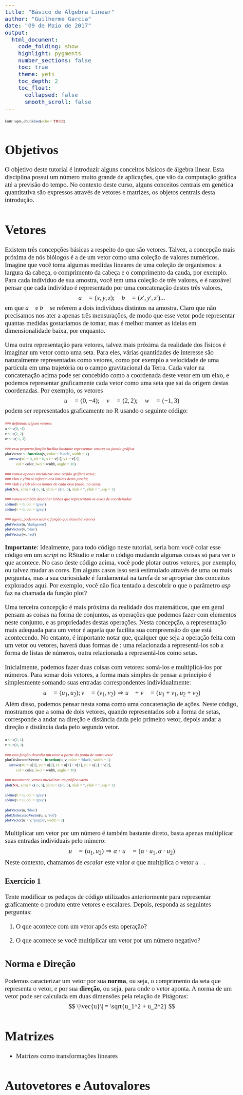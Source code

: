 ```yaml
---
title: "Básico de Álgebra Linear"
author: "Guilherme Garcia"
date: "09 de Maio de 2017"
output:
  html_document:
    code_folding: show
    highlight: pygments
    number_sections: false
    toc: true
    theme: yeti
    toc_depth: 2
    toc_float: 
      collapsed: false
      smooth_scroll: false
---
```


```r
knitr::opts_chunk$set(echo = TRUE)
```

<style>
@import url('https://fonts.googleapis.com/css?family=Crimson+Text|Overpass+Mono:400|Lora:700');

code.r{
	font-family: "Overpass Mono";
	font-size: 10pt;
}

body{
	font-family: 'Crimson Text';
	font-size: 16pt;
}

h1,h2,h3,h4{
	font-family: 'Lora';
}

h5,h6{
 	font-family: 'Crimson Text';
}
</style>

<script type="text/x-mathjax-config">
   MathJax.Hub.Config({  "HTML-CSS": { minScaleAdjust: 100, availableFonts: [] }  });
</script>

# Objetivos

O objetivo deste tutorial é introduzir alguns conceitos básicos de álgebra linear.
Esta disciplina possui um número muito grande de aplicações, que vão da computação gráfica até a previsão do tempo.
No contexto deste curso, alguns conceitos centrais em genética quantitativa são expressos através de vetores e matrizes, os objetos centrais desta introdução.

# Vetores

Existem três concepções básicas a respeito do que são vetores. 
Talvez, a concepção mais próxima de nós biólogos é a de um vetor como uma coleção de valores numéricos. 
Imagine que você toma algumas medidas lineares de uma coleção de organismos: a largura da cabeça, o comprimento da cabeça e o comprimento da cauda, por exemplo.
Para cada indivíduo de sua amostra, você tem uma coleção de três valores, e é razoável pensar que cada indivíduo é representado por uma concatenação destes três valores,
$$
\vec{a} = (x, y, z); \quad \vec{b} = (x', y', z') ... 
$$
em que $\vec{a}$ e $\vec{b}$ se referem a dois indivíduos distintos na amostra.
Claro que não precisamos nos ater a apenas três mensurações, de modo que esse vetor pode representar quantas medidas gostaríamos de tomar, mas é melhor manter as ideias em dimensionalidade baixa, por enquanto.

Uma outra representação para vetores, talvez mais próxima da realidade dos físicos é imaginar um vetor como uma seta. 
Para eles, várias quantidades de interesse são naturalmente representadas como vetores, como por exemplo a velocidade de uma partícula em uma trajetória ou o campo gravitacional da Terra.
Cada valor na concatenação acima pode ser concebido como a coordenada deste vetor em um eixo, e podemos representar graficamente cada vetor como uma seta que sai da origem destas coordenadas.
Por exemplo, os vetores
$$
\vec{u} = (0, -4); \quad \vec{v} = (2, 2); \quad \vec{w} = (-1, 3)
$$
podem ser representados graficamente no R usando o seguinte código:
```r
### definindo alguns vetores
u <- c(0, -4)
v <- c(2, 2)
w <- c(-1, 3)

### essa pequena função facilita bastante representar vetores na janela gráfica
plotVector <- function(v, color = 'black', width = 1)
    arrows(x0 = 0, y0 = 0, x1 = v[1], y1 = v[2],
           col = color, lwd = width, angle = 10)

### vamos apenas inicializar uma região gráfica vazia;
### xlim e ylim se referem aos limites desta janela;
### xlab e ylab são os nomes de cada eixo (nada, no caso).
plot(NA, xlim = c(-5, 5), ylim = c(-5, 5), xlab = '', ylab = '', asp = 1)

### vamos também desenhar linhas que representam os eixos de coordenadas
abline(h = 0, col = 'grey')
abline(v = 0, col = 'grey')

### agora, podemos usar a função que desenha vetores
plotVector(u, 'darkgreen')
plotVector(v, 'blue')
plotVector(w, 'red')
```


**Importante**: Idealmente, para todo código neste tutorial, seria bom você colar esse código em um *script* no RStudio e rodar o código mudando algumas coisas só para ver o que acontece.
No caso deste código acima, você pode plotar outros vetores, por exemplo, ou talvez mudar as cores.
Em alguns casos isso será estimulado através de uma ou mais perguntas, mas a sua curiosidade é fundamental na tarefa de se apropriar dos conceitos explorados aqui.
Por exemplo, você não fica tentado a descobrir o que o parâmetro *asp* faz na chamada da função plot?

Uma terceira concepção é mais próxima da realidade dos matemáticos, que em geral pensam as coisas na forma de conjuntos, as operações que podemos fazer com elementos neste conjunto, e as propriedades destas operações.
Nesta concepção, a representação mais adequada para um vetor é aquela que facilita sua compreensão do que está acontecendo.
No entanto, é importante notar que, qualquer que seja a operação feita com um vetor ou vetores, haverá duas formas de : uma relacionada a representá-los sob a forma de listas de números, outra relacionada a representá-los como setas.

Inicialmente, podemos fazer duas coisas com vetores: somá-los e multiplicá-los por números.
Para somar dois vetores, a forma mais simples de pensar a princípio é simplesmente somando suas entradas correspondentes individualmente:
$$
\vec{u} = (u_1, u_2); \vec{v} = (v_1, v_2) 
\Rightarrow \vec{u} + \vec{v} = (u_1 + v_1, u_2 + v_2)
$$
Além disso, podemos pensar nesta soma como uma concatenação de ações.
Neste código, mostramos que a soma de dois vetores, quando representados sob a forma de setas, corresponde a andar na direção e distância dada pelo primeiro vetor, depois andar a direção e distância dada pelo segundo vetor.

```r
u <- c(2, 1)
v <- c(0, 3)

### esta função desenha um vetor a partir da ponta de outro vetor
plotDislocatedVector <- function(u, v, color = 'black', width = 1)
    arrows(x0 = u[1], y0 = u[2], x1 = u[1] + v[1], y1 = u[2] + v[2],
           col = color, lwd = width, angle = 10)

### novamente, vamos inicializar um gráfico vazio
plot(NA, xlim = c(-5, 5), ylim = c(-5, 5), xlab = '', ylab = '', asp = 1)

abline(h = 0, col = 'grey')
abline(v = 0, col = 'grey')

plotVector(u, 'blue')
plotDislocatedVector(u, v, 'red')
plotVector(u + v, 'purple', width = 2)
```

Multiplicar um vetor por um número é também bastante direto, basta apenas multiplicar suas entradas individuais pelo número:
$$
\vec{u} = (u_1, u_2) \Rightarrow \alpha \cdot \vec{u} = (\alpha \cdot u_1, \alpha \cdot u_2)
$$
Neste contexto, chamamos de *escalar* este valor $\alpha$ que multiplica o vetor $\vec{u}$.

### Exercício 1
Tente modificar os pedaços de código utilizados anteriormente para representar graficamente o produto entre vetores e escalares. Depois, responda as seguintes perguntas:

1. O que acontece com um vetor após esta operação?

2. O que acontece se você multiplicar um vetor por um número negativo?

## Norma e Direção

Podemos caracterizar um vetor por sua **norma**, ou seja, o comprimento da seta que representa o vetor, e por sua **direção**, ou seja, para onde o vetor aponta.
A norma de um vetor pode ser calculada em duas dimensões pela relação de Pitágoras:
$$
\|\vec{u}\| = \sqrt{u_1^2 + u_2^2} 
$$

# Matrizes

- Matrizes como transformações lineares

# Autovetores e Autovalores
